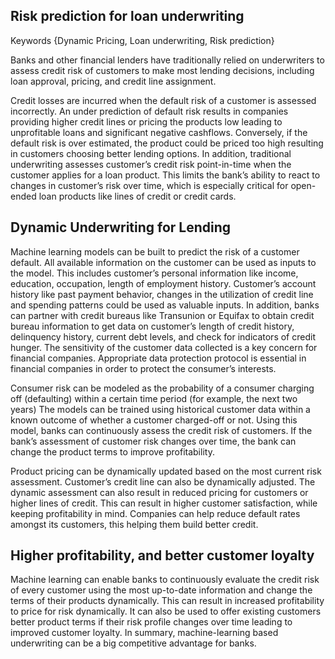 
## Risk prediction for loan underwriting

Keywords {Dynamic Pricing, Loan underwriting, Risk prediction}

Banks and other financial lenders have traditionally relied on underwriters to assess credit risk of customers to make most lending decisions, including loan approval, pricing, and credit line assignment. 

Credit losses are incurred when the default risk of a customer is assessed incorrectly. An under prediction of default risk results in companies providing higher credit lines or pricing the products low leading to unprofitable loans and significant negative cashflows. Conversely, if the default risk is over estimated, the product could be priced too high resulting in customers choosing better lending options. In addition, traditional underwriting assesses customer’s credit risk point-in-time when the customer applies for a loan product. This limits the bank’s ability to react to changes in customer’s risk over time, which is especially critical for open-ended loan products like lines of credit or credit cards.

## Dynamic Underwriting for Lending

Machine learning models can be built to predict the risk of a customer default. All available information on the customer can be used as inputs to the model. This includes customer’s personal information like income, education, occupation, length of employment history. Customer’s account history like past payment behavior, changes in the utilization of credit line and spending patterns could be used as valuable inputs.  In addition, banks can partner with credit bureaus like Transunion or Equifax to obtain credit bureau information to get data on customer’s length of credit history, delinquency history, current debt levels, and check for indicators of credit hunger. The sensitivity of the customer data collected is a key concern for financial companies. Appropriate data protection protocol is essential in financial companies in order to protect the consumer’s interests.

Consumer risk can be modeled as the probability of a consumer charging off (defaulting) within a certain time period (for example, the next two years) The models can be trained using historical customer data within a known outcome of whether a customer charged-off or not. Using this model, banks can continuously assess the credit risk of customers. If the bank’s assessment of customer risk changes over time, the bank can change the product terms to improve profitability. 

Product pricing can be dynamically updated based on the most current risk assessment. Customer’s credit line can also be dynamically adjusted. The dynamic assessment can also result in reduced pricing for customers or higher lines of credit. This can result in higher customer satisfaction, while keeping profitability in mind. Companies can help reduce default rates amongst its customers, this helping them build better credit.

## Higher profitability, and better customer loyalty

Machine learning can enable banks to continuously evaluate the credit risk of every customer using the most up-to-date information and change the terms of their products dynamically. This can result in increased profitability to price for risk dynamically. It can also be used to offer existing customers better product terms if their risk profile changes over time leading to improved customer loyalty. In summary, machine-learning based underwriting can be a big competitive advantage for banks.
